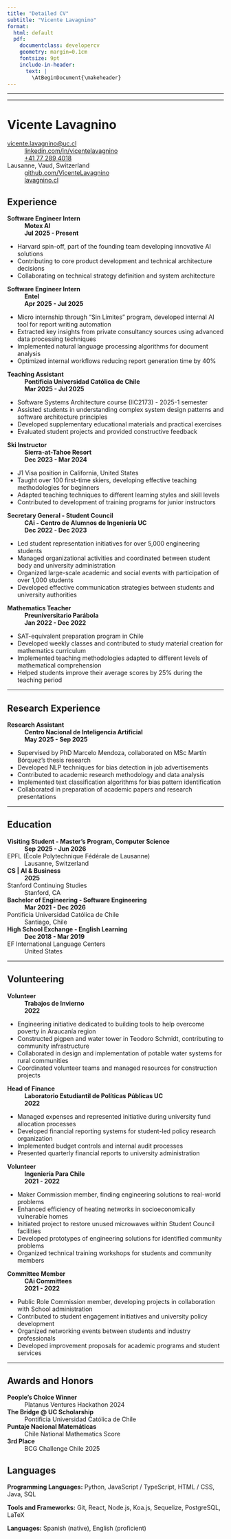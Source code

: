 ```yaml
---
title: "Detailed CV"
subtitle: "Vicente Lavagnino"
format:
  html: default
  pdf: 
    documentclass: developercv
    geometry: margin=0.1cm
    fontsize: 9pt
    include-in-header:
      text: |
        \AtBeginDocument{\makeheader}
---
```


---

---

# Vicente Lavagnino

<span class="iconify" data-icon="tabler:mail"></span> [vicente.lavagnino@uc.cl](mailto:vicente.lavagnino@uc.cl)
  : <span class="iconify" data-icon="tabler:brand-linkedin"></span> [linkedin.com/in/vicentelavagnino](https://www.linkedin.com/in/vicentelavagnino)
  : <span class="iconify" data-icon="tabler:phone"></span> [+41 77 289 4018](https://wa.me/41772894018)

<span class="iconify" data-icon="ic:outline-location-on"></span> Lausanne, Vaud, Switzerland
  : <span class="iconify" data-icon="tabler:brand-github"></span> [github.com/VicenteLavagnino](https://github.com/VicenteLavagnino)
  : <span class="iconify" data-icon="charm:person"></span> [lavagnino.cl](http://lavagnino.cl)

## Experience

**Software Engineer Intern**
  : **Motex AI**
  : **Jul 2025 - Present**

- Harvard spin-off, part of the founding team developing innovative AI solutions
- Contributing to core product development and technical architecture decisions
- Collaborating on technical strategy definition and system architecture

**Software Engineer Intern**
  : **Entel**
  : **Apr 2025 - Jul 2025**

- Micro internship through "Sin Límites" program, developed internal AI tool for report writing automation
- Extracted key insights from private consultancy sources using advanced data processing techniques
- Implemented natural language processing algorithms for document analysis
- Optimized internal workflows reducing report generation time by 40%

**Teaching Assistant**
  : **Pontificia Universidad Católica de Chile**
  : **Mar 2025 - Jul 2025**

- Software Systems Architecture course (IIC2173) - 2025-1 semester
- Assisted students in understanding complex system design patterns and software architecture principles
- Developed supplementary educational materials and practical exercises
- Evaluated student projects and provided constructive feedback

**Ski Instructor**
  : **Sierra-at-Tahoe Resort**
  : **Dec 2023 - Mar 2024**

- J1 Visa position in California, United States
- Taught over 100 first-time skiers, developing effective teaching methodologies for beginners
- Adapted teaching techniques to different learning styles and skill levels
- Contributed to development of training programs for junior instructors

**Secretary General - Student Council**
  : **CAi - Centro de Alumnos de Ingeniería UC**
  : **Dec 2022 - Dec 2023**

- Led student representation initiatives for over 5,000 engineering students
- Managed organizational activities and coordinated between student body and university administration
- Organized large-scale academic and social events with participation of over 1,000 students
- Developed effective communication strategies between students and university authorities

**Mathematics Teacher**
  : **Preuniversitario Parábola**
  : **Jan 2022 - Dec 2022**

- SAT-equivalent preparation program in Chile
- Developed weekly classes and contributed to study material creation for mathematics curriculum
- Implemented teaching methodologies adapted to different levels of mathematical comprehension
- Helped students improve their average scores by 25% during the teaching period

---

## Research Experience

**Research Assistant**
  : **Centro Nacional de Inteligencia Artificial**
  : **May 2025 - Sep 2025**

- Supervised by PhD Marcelo Mendoza, collaborated on MSc Martín Bórquez's thesis research
- Developed NLP techniques for bias detection in job advertisements
- Contributed to academic research methodology and data analysis
- Implemented text classification algorithms for bias pattern identification
- Collaborated in preparation of academic papers and research presentations

---

## Education

**Visiting Student - Master's Program, Computer Science**
  : **Sep 2025 - Jun 2026**

EPFL (École Polytechnique Fédérale de Lausanne)
  : Lausanne, Switzerland

**CS | AI & Business**
  : **2025**

Stanford Continuing Studies
  : Stanford, CA

**Bachelor of Engineering - Software Engineering**
  : **Mar 2021 - Dec 2026**

Pontificia Universidad Católica de Chile
  : Santiago, Chile

**High School Exchange - English Learning**
  : **Dec 2018 - Mar 2019**

EF International Language Centers
  : United States

---

## Volunteering

**Volunteer**
  : **Trabajos de Invierno**
  : **2022**

- Engineering initiative dedicated to building tools to help overcome poverty in Araucanía region
- Constructed pigpen and water tower in Teodoro Schmidt, contributing to community infrastructure
- Collaborated in design and implementation of potable water systems for rural communities
- Coordinated volunteer teams and managed resources for construction projects

**Head of Finance**
  : **Laboratorio Estudiantil de Políticas Públicas UC**
  : **2022**

- Managed expenses and represented initiative during university fund allocation processes
- Developed financial reporting systems for student-led policy research organization
- Implemented budget controls and internal audit processes
- Presented quarterly financial reports to university administration

**Volunteer**
  : **Ingeniería Para Chile**
  : **2021 - 2022**

- Maker Commission member, finding engineering solutions to real-world problems
- Enhanced efficiency of heating networks in socioeconomically vulnerable homes
- Initiated project to restore unused microwaves within Student Council facilities
- Developed prototypes of engineering solutions for identified community problems
- Organized technical training workshops for students and community members

**Committee Member**
  : **CAi Committees**
  : **2021 - 2022**

- Public Role Commission member, developing projects in collaboration with School administration
- Contributed to student engagement initiatives and university policy development
- Organized networking events between students and industry professionals
- Developed improvement proposals for academic programs and student services

---

## Awards and Honors

**People's Choice Winner**
  : Platanus Ventures Hackathon 2024

**The Bridge @ UC Scholarship**
  : Pontificia Universidad Católica de Chile

**Puntaje Nacional Matemáticas**
  : Chile National Mathematics Score

**3rd Place**
  : BCG Challenge Chile 2025

## Languages

**Programming Languages:** Python, JavaScript / TypeScript, HTML / CSS, Java, SQL

**Tools and Frameworks:** Git, React, Node.js, Koa.js, Sequelize, PostgreSQL, LaTeX

**Languages:** Spanish (native), English (proficient)
